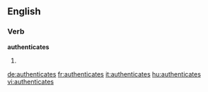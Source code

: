 
==English==

===Verb===
'''authenticates'''

# {{third-person singular of|[[authenticate]]}}

[[de:authenticates]]
[[fr:authenticates]]
[[it:authenticates]]
[[hu:authenticates]]
[[vi:authenticates]]